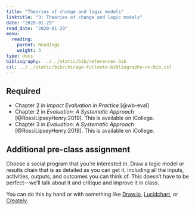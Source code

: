 ```yaml
---
title: "Theories of change and logic models"
linktitle: "3: Theories of change and logic models"
date: "2020-01-29"
read_date: "2020-01-29"
menu:
  reading:
    parent: Readings
    weight: 3
type: docs
bibliography: ../../static/bib/references.bib
csl: ../../static/bib/chicago-fullnote-bibliography-no-bib.csl
---
```


## Required

- <i class="fas fa-book"></i> Chapter 2 in *Impact Evaluation in Practice* [@wb-eval]
- <i class="fas fa-book"></i> Chapter 2 in *Evaluation: A Systematic Approach* [@RossiLipseyHenry:2019]. This is available on iCollege.
- <i class="fas fa-book"></i> Chapter 3 in *Evaluation: A Systematic Approach* [@RossiLipseyHenry:2019]. This is available on iCollege.

## Additional pre-class assignment

Choose a social program that you're interested in. Draw a logic model or results chain that is as detailed as you can get it, including all the inputs, activities, outputs, and outcomes you can think of. This doesn't have to be perfect—we'll talk about it and critique and improve it in class.

You can do this by hand or with something like [Draw.io](https://www.draw.io/), [Lucidchart](https://www.lucidchart.com/pages/home), or [Creately](https://creately.com/).

